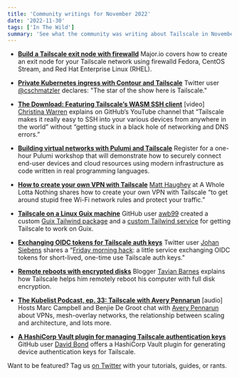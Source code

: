 ```yaml
---
title: 'Community writings for November 2022'
date: '2022-11-30'
tags: ['In The Wild']
summary: 'See what the community was writing about Tailscale in November 2022'
---
```


<NewsletterRepublishing />

- [**Build a Tailscale exit node with firewalld**](https://major.io/2022/10/27/build-a-tailscale-exit-node-with-firewalld/)
Major.io covers how to create an exit node for your Tailscale network using firewalld Fedora, CentOS Stream, and Red Hat Enterprise Linux (RHEL).

- [**Private Kubernetes ingress with Contour and Tailscale**](https://schmatzler.dev/articles/private-kubernetes-ingress-with-tailscale)
Twitter user [@cschmatzler](https://twitter.com/cschmatzler) declares: "The star of the show here is Tailscale."

- [**The Download: Featuring Tailscale’s WASM SSH client**](https://www.youtube.com/watch?v=EazHhUHZZms) [video]
[Christina Warren](https://twitter.com/film_girl) explains on GitHub’s YouTube channel that “Tailscale makes it really easy to SSH into your various devices from anywhere in the world” without “getting stuck in a black hole of networking and DNS errors.”

- [**Building virtual networks with Pulumi and Tailscale**](https://www.pulumi.com/resources/building-virtual-networks-with-pulumi-and-tailscale/)
Register for a one-hour Pulumi workshop that will demonstrate how to securely connect end-user devices and cloud resources using modern infrastructure as code written in real programming languages.

- [**How to create your own VPN with Tailscale**](https://a.wholelottanothing.org/2022/11/07/how-to-create-your-own-vpn-with-tailscale-to-get-around-stupid-free-wifi-network-rules-and-protect-your-traffic)
[Matt Haughey](https://mastodon.cloud/@mathowie) at A Whole Lotta Nothing shares how to create your own VPN with Tailscale “to get around stupid free Wi-Fi network rules and protect your traffic.”

- [**Tailscale on a Linux Guix machine**](https://github.com/clojure-quant/infra-guix/blob/main/DOC/SETUP/tailscale-with-guix.md)
GitHub user [awb99](https://github.com/awb99) created a custom [Guix Tailwind package](https://github.com/clojure-quant/infra-guix/blob/main/modules/awb99/package/tailscale.scm) and a [custom Tailwind service](https://github.com/clojure-quant/infra-guix/blob/main/modules/awb99/services/tailscale.scm) for getting Tailscale to work on Guix.

- [**Exchanging OIDC tokens for Tailscale auth keys**](https://github.com/jsiebens/tskeyservice)
Twitter user [Johan Siebens](https://twitter.com/nosceon) shares a “[Friday morning hack](https://twitter.com/nosceon/status/1590976987468034048): a little service exchanging OIDC tokens for short-lived, one-time use Tailscale auth keys."

- [**Remote reboots with encrypted disks**](https://tavianator.com/2022/remote_reboots.html)
Blogger [Tavian Barnes](https://twitter.com/tavianator) explains how Tailscale helps him remotely reboot his computer with full disk encryption.

- [**The Kubelist Podcast, ep. 33: Tailscale with Avery Pennarun**](https://www.heavybit.com/library/podcasts/the-kubelist-podcast/ep-33-tailscale-with-avery-pennarun) [audio]
Hosts Marc Campbell and Benjie De Groot chat with [Avery Pennarun](https://twitter.com/apenwarr) about VPNs, mesh-overlay networks, the relationship between scaling and architecture, and lots more.

- [**A HashiCorp Vault plugin for managing Tailscale authentication keys**](https://github.com/davidsbond/vault-plugin-tailscale)
GitHub user [David Bond](https://github.com/davidsbond) offers a HashiCorp Vault plugin for generating device authentication keys for Tailscale.

Want to be featured? Tag us [on Twitter](https://twitter.com/tailscale) with your tutorials, guides, or rants.
